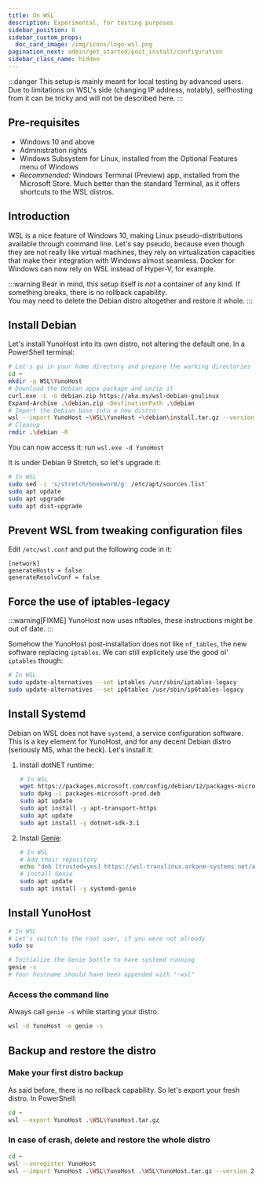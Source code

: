 ```yaml
---
title: On WSL
description: Experimental, for testing purposes
sidebar_position: 8
sidebar_custom_props:
  doc_card_image: /img/icons/logo-wsl.png
pagination_next: admin/get_started/post_install/configuration
sidebar_class_name: hidden
---
```




:::danger
This setup is mainly meant for local testing by advanced users. Due to limitations on WSL's side (changing IP address, notably), selfhosting from it can be tricky and will not be described here.
:::

## <FAIcon icon="fa-list-alt"/> Pre-requisites

- Windows 10 and above
- Administration rights
- Windows Subsystem for Linux, installed from the Optional Features menu of Windows
- *Recommended:* Windows Terminal (Preview) app, installed from the Microsoft Store. Much better than the standard Terminal, as it offers shortcuts to the WSL distros.

## Introduction

WSL is a nice feature of Windows 10, making Linux pseudo-distributions available through command line. Let's say pseudo, because even though they are not really like virtual machines, they rely on virtualization capacities that make their integration with Windows almost seamless.
Docker for Windows can now rely on WSL instead of Hyper-V, for example.

:::warning
Bear in mind, this setup itself is *not* a container of any kind. If something breaks, there is no rollback capability.  
You may need to delete the Debian distro altogether and restore it whole.
:::

## Install Debian

Let's install YunoHost into its own distro, not altering the default one. In a PowerShell terminal:

```bash
# Let's go in your home directory and prepare the working directories
cd ~
mkdir -p WSL\YunoHost
# Download the Debian appx package and unzip it
curl.exe -L -o debian.zip https://aka.ms/wsl-debian-gnulinux
Expand-Archive .\debian.zip -DestinationPath .\debian
# Import the Debian base into a new distro
wsl --import YunoHost ~\WSL\YunoHost ~\debian\install.tar.gz --version 2
# Cleanup
rmdir .\debian -R
```

You can now access it: run `wsl.exe -d YunoHost`

It is under Debian 9 Stretch, so let's upgrade it:

```bash
# In WSL
sudo sed -i 's/stretch/bookworm/g' /etc/apt/sources.list`
sudo apt update
sudo apt upgrade
sudo apt dist-upgrade
```

## Prevent WSL from tweaking configuration files

Edit `/etc/wsl.conf` and put the following code in it:

```text
[network]
generateHosts = false
generateResolvConf = false
```

## Force the use of iptables-legacy

:::warning[FIXME]
YunoHost now uses nftables, these instructions might be out of date.
:::

Somehow the YunoHost post-installation does not like `nf_tables`, the new software replacing `iptables`.
We can still explicitely use the good ol' `iptables` though:

```bash
# In WSL
sudo update-alternatives --set iptables /usr/sbin/iptables-legacy
sudo update-alternatives --set ip6tables /usr/sbin/ip6tables-legacy
```

## Install Systemd

Debian on WSL does not have `systemd`, a service configuration software.
This is a key element for YunoHost, and for any decent Debian distro (seriously MS, what the heck). Let's install it:

1. Install dotNET runtime:

    ```bash
    # In WSL
    wget https://packages.microsoft.com/config/debian/12/packages-microsoft-prod.deb -O packages-microsoft-prod.deb
    sudo dpkg -i packages-microsoft-prod.deb
    sudo apt update
    sudo apt install -y apt-transport-https
    sudo apt update
    sudo apt install -y dotnet-sdk-3.1
    ```

2. Install [Genie](https://github.com/arkane-systems/genie):

    ```bash
    # In WSL
    # Add their repository
    echo "deb [trusted=yes] https://wsl-translinux.arkane-systems.net/apt/ /" > /etc/apt/sources.list.d/wsl-translinux.list
    # Install Genie
    sudo apt update
    sudo apt install -y systemd-genie
    ```

## Install YunoHost

```bash
# In WSL
# Let's switch to the root user, if you were not already
sudo su

# Initialize the Genie bottle to have systemd running
genie -s
# Your hostname should have been appended with "-wsl"
```

<InstallScript />

### Access the command line

Always call `genie -s` while starting your distro.

```bash
wsl -d YunoHost -e genie -s
```

## Backup and restore the distro

### Make your first distro backup

As said before, there is no rollback capability. So let's export your fresh distro. In PowerShell:

```bash
cd ~
wsl --export YunoHost .\WSL\YunoHost.tar.gz
```

### In case of crash, delete and restore the whole distro

```bash
cd ~
wsl --unregister YunoHost
wsl --import YunoHost .\WSL\YunoHost .\WSL\YunoHost.tar.gz --version 2
```
